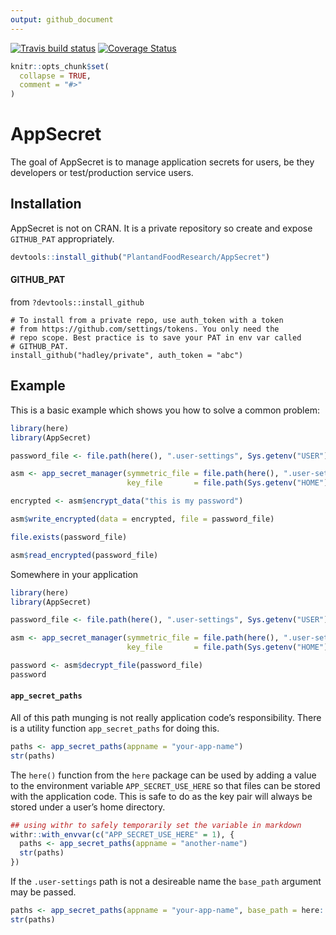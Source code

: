 ```yaml
---
output: github_document
---
```


<!-- README.md is generated from README.Rmd. Please edit that file -->

[![Travis build status](https://travis-ci.com/PlantandFoodResearch/AppSecret.svg?token=Kpqpmk91fYg5k9hdqK3y&branch=master)](https://travis-ci.com/PlantandFoodResearch/AppSecret)
[![Coverage Status](https://coveralls.io/repos/github/PlantandFoodResearch/AppSecret/badge.svg?branch=master&t=Z7xp1S)](https://coveralls.io/github/PlantandFoodResearch/AppSecret?branch=master)

```r
knitr::opts_chunk$set(
  collapse = TRUE,
  comment = "#>"
)
```
# AppSecret

The goal of AppSecret is to manage application secrets for users, be they developers or test/production service users.

## Installation

AppSecret is not on CRAN. It is a private repository so create and expose `GITHUB_PAT` appropriately.

``` r
devtools::install_github("PlantandFoodResearch/AppSecret")
```

#### GITHUB_PAT

from `?devtools::install_github`

```
# To install from a private repo, use auth_token with a token
# from https://github.com/settings/tokens. You only need the
# repo scope. Best practice is to save your PAT in env var called
# GITHUB_PAT.
install_github("hadley/private", auth_token = "abc")
```

## Example

This is a basic example which shows you how to solve a common problem:

```r
library(here)
library(AppSecret)

password_file <- file.path(here(), ".user-settings", Sys.getenv("USER"), "password")

asm <- app_secret_manager(symmetric_file = file.path(here(), ".user-settings", Sys.getenv("USER"), "symmetric.rsa"),
                          key_file       = file.path(Sys.getenv("HOME"), ".app-name", "application-secrets.pem"))

encrypted <- asm$encrypt_data("this is my password")

asm$write_encrypted(data = encrypted, file = password_file)

file.exists(password_file)

asm$read_encrypted(password_file)
```

Somewhere in your application

```r
library(here)
library(AppSecret)

password_file <- file.path(here(), ".user-settings", Sys.getenv("USER"), "password")

asm <- app_secret_manager(symmetric_file = file.path(here(), ".user-settings", Sys.getenv("USER"), "symmetric.rsa"),
                          key_file       = file.path(Sys.getenv("HOME"), ".app-name", "application-secrets.pem"))

password <- asm$decrypt_file(password_file)
password
```

#### `app_secret_paths`

All of this path munging is not really application code's responsibility. There is a utility function `app_secret_paths` for doing this.

```r
paths <- app_secret_paths(appname = "your-app-name")
str(paths)
```

The `here()` function from the `here` package can be used by adding a value to the environment variable `APP_SECRET_USE_HERE` so that files can be stored with the application code. This is safe to do as the key pair will always be stored under a user's home directory.

```r
## using withr to safely temporarily set the variable in markdown
withr::with_envvar(c("APP_SECRET_USE_HERE" = 1), {
  paths <- app_secret_paths(appname = "another-name")
  str(paths)
})
```

If the `.user-settings` path is not a desireable name the `base_path` argument may be passed.

```r
paths <- app_secret_paths(appname = "your-app-name", base_path = here::here())
str(paths)
```


